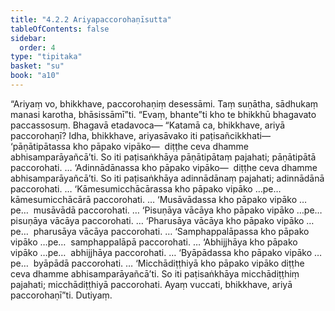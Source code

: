 ```yaml
---
title: "4.2.2 Ariyapaccorohaṇīsutta"
tableOfContents: false
sidebar:
  order: 4
type: "tipitaka"
basket: "su"
book: "a10"
---
```



<DynamicBreadcrumb />

<Division number="168" book="a10" bookNo="17" page="461">

<Paragraph number="1173" book="a10">
“Ariyaṃ vo, bhikkhave, paccorohaṇiṃ desessāmi. Taṃ suṇātha, sādhukaṃ manasi karotha, bhāsissāmī”ti. “Evaṃ, bhante”ti kho te bhikkhū bhagavato paccassosuṃ. Bhagavā etadavoca—
</Paragraph>

<Paragraph number="1174" book="a10">
“Katamā ca, bhikkhave, ariyā paccorohaṇī? Idha, bhikkhave, ariyasāvako iti paṭisañcikkhati—  ‘pāṇātipātassa kho pāpako vipāko—  diṭṭhe ceva dhamme abhisamparāyañcā’ti. So iti paṭisaṅkhāya pāṇātipātaṃ pajahati; pāṇātipātā paccorohati.
</Paragraph>

<Paragraph number="1175" book="a10">
… ‘Adinnādānassa kho pāpako vipāko—  diṭṭhe ceva dhamme abhisamparāyañcā’ti. So iti paṭisaṅkhāya adinnādānaṃ pajahati; adinnādānā paccorohati.
</Paragraph>

<Paragraph number="1176" book="a10">
… ‘Kāmesumicchācārassa kho pāpako vipāko …pe…  kāmesumicchācārā paccorohati.
</Paragraph>

<Paragraph number="1177" book="a10">
… ‘Musāvādassa kho pāpako vipāko …pe…  musāvādā paccorohati.
</Paragraph>

<Paragraph number="1178" book="a10">
… ‘Pisuṇāya vācāya kho pāpako vipāko …pe…  pisuṇāya vācāya paccorohati.
</Paragraph>

<Paragraph number="1179" book="a10">
… ‘Pharusāya vācāya kho pāpako vipāko …pe…  pharusāya vācāya paccorohati.
</Paragraph>

<Paragraph number="1180" book="a10">
… ‘Samphappalāpassa kho pāpako vipāko …pe…  samphappalāpā paccorohati.
</Paragraph>

<Paragraph number="1181" book="a10">
… ‘Abhijjhāya kho pāpako vipāko …pe…  abhijjhāya paccorohati.
</Paragraph>

<Paragraph number="1182" book="a10">
… ‘Byāpādassa kho pāpako vipāko …pe…  byāpādā paccorohati.
</Paragraph>

<Paragraph number="1183" book="a10">
… ‘Micchādiṭṭhiyā kho pāpako vipāko diṭṭhe ceva dhamme abhisamparāyañcā’ti. So iti paṭisaṅkhāya micchādiṭṭhiṃ pajahati; micchādiṭṭhiyā paccorohati. Ayaṃ vuccati, bhikkhave, ariyā paccorohaṇī”ti.

</Paragraph>
</Division>

<Paragraph number="1184" type="center" book="a10">
Dutiyaṃ.
</Paragraph>